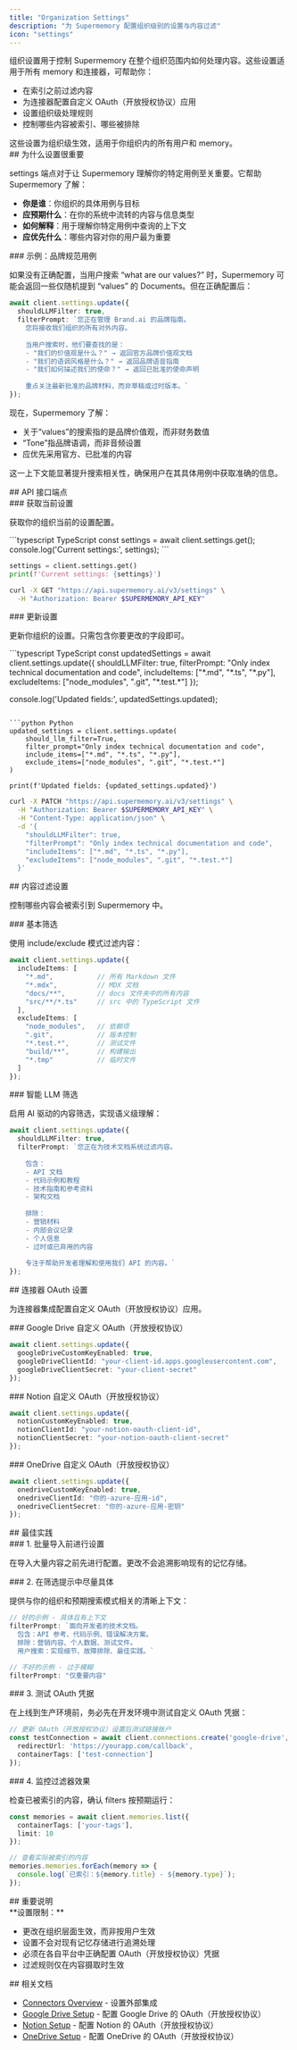 ```yaml
---
title: "Organization Settings"
description: "为 Supermemory 配置组织级别的设置与内容过滤"
icon: "settings"
---
```


组织设置用于控制 Supermemory 在整个组织范围内如何处理内容。这些设置适用于所有 memory 和连接器，可帮助你：

* 在索引之前过滤内容
* 为连接器配置自定义 OAuth（开放授权协议）应用
* 设置组织级处理规则
* 控制哪些内容被索引、哪些被排除

<Note>
  这些设置为组织级生效，适用于你组织内的所有用户和 memory。
</Note>

<div id="why-settings-matter">
  ## 为什么设置很重要
</div>

settings 端点对于让 Supermemory 理解你的特定用例至关重要。它帮助 Supermemory 了解：

* **你是谁**：你组织的具体用例与目标
* **应预期什么**：在你的系统中流转的内容与信息类型
* **如何解释**：用于理解你特定用例中查询的上下文
* **应优先什么**：哪些内容对你的用户最为重要

<div id="example-brand-guidelines-use-case">
  ### 示例：品牌规范用例
</div>

如果没有正确配置，当用户搜索 “what are our values?” 时，Supermemory 可能会返回一些仅随机提到 “values” 的 Documents。但在正确配置后：

```typescript
await client.settings.update({
  shouldLLMFilter: true,
  filterPrompt: `您正在管理 Brand.ai 的品牌指南。
    您将接收我们组织的所有对外内容。
    
    当用户搜索时，他们要查找的是：
    - "我们的价值观是什么？" → 返回官方品牌价值观文档
    - "我们的语调风格是什么？" → 返回品牌语音指南
    - "我们如何描述我们的使命？" → 返回已批准的使命声明
    
    重点关注最新批准的品牌材料，而非草稿或过时版本。`
});
```

现在，Supermemory 了解：

* 关于“values”的搜索指的是品牌价值观，而非财务数值
* “Tone”指品牌语调，而非音频设置
* 应优先采用官方、已批准的内容

这一上下文能显著提升搜索相关性，确保用户在其具体用例中获取准确的信息。

<div id="api-endpoints">
  ## API 接口端点
</div>

<div id="get-current-settings">
  ### 获取当前设置
</div>

获取你的组织当前的设置配置。

<CodeGroup>
  ```typescript TypeScript
  const settings = await client.settings.get();
  console.log('Current settings:', settings);
  ```

  ```python Python
  settings = client.settings.get()
  print(f'Current settings: {settings}')
  ```

  ```bash cURL
  curl -X GET "https://api.supermemory.ai/v3/settings" \
    -H "Authorization: Bearer $SUPERMEMORY_API_KEY"
  ```
</CodeGroup>

<div id="update-settings">
  ### 更新设置
</div>

更新你组织的设置。只需包含你要更改的字段即可。

<CodeGroup>
  ```typescript TypeScript
  const updatedSettings = await client.settings.update({
    shouldLLMFilter: true,
    filterPrompt: "Only index technical documentation and code",
    includeItems: ["*.md", "*.ts", "*.py"],
    excludeItems: ["node_modules", ".git", "*.test.*"]
  });

  console.log('Updated fields:', updatedSettings.updated);
  ```

  ```python Python
  updated_settings = client.settings.update(
      should_llm_filter=True,
      filter_prompt="Only index technical documentation and code",
      include_items=["*.md", "*.ts", "*.py"],
      exclude_items=["node_modules", ".git", "*.test.*"]
  )

  print(f'Updated fields: {updated_settings.updated}')
  ```

  ```bash cURL
  curl -X PATCH "https://api.supermemory.ai/v3/settings" \
    -H "Authorization: Bearer $SUPERMEMORY_API_KEY" \
    -H "Content-Type: application/json" \
    -d '{
      "shouldLLMFilter": true,
      "filterPrompt": "Only index technical documentation and code",
      "includeItems": ["*.md", "*.ts", "*.py"],
      "excludeItems": ["node_modules", ".git", "*.test.*"]
    }'
  ```
</CodeGroup>

<div id="content-filtering-settings">
  ## 内容过滤设置
</div>

控制哪些内容会被索引到 Supermemory 中。

<div id="basic-filtering">
  ### 基本筛选
</div>

使用 include/exclude 模式过滤内容：

```typescript
await client.settings.update({
  includeItems: [
    "*.md",           // 所有 Markdown 文件
    "*.mdx",          // MDX 文档
    "docs/**",        // docs 文件夹中的所有内容
    "src/**/*.ts"     // src 中的 TypeScript 文件
  ],
  excludeItems: [
    "node_modules",   // 依赖项
    ".git",           // 版本控制
    "*.test.*",       // 测试文件
    "build/**",       // 构建输出
    "*.tmp"           // 临时文件
  ]
});
```

<div id="intelligent-llm-filtering">
  ### 智能 LLM 筛选
</div>

启用 AI 驱动的内容筛选，实现语义级理解：

```typescript
await client.settings.update({
  shouldLLMFilter: true,
  filterPrompt: `您正在为技术文档系统过滤内容。
    
    包含：
    - API 文档
    - 代码示例和教程
    - 技术指南和参考资料
    - 架构文档
    
    排除：
    - 营销材料
    - 内部会议记录
    - 个人信息
    - 过时或已弃用的内容
    
    专注于帮助开发者理解和使用我们 API 的内容。`
});
```

<div id="connector-oauth-settings">
  ## 连接器 OAuth 设置
</div>

为连接器集成配置自定义 OAuth（开放授权协议）应用。

<div id="google-drive-custom-oauth">
  ### Google Drive 自定义 OAuth（开放授权协议）
</div>

```typescript
await client.settings.update({
  googleDriveCustomKeyEnabled: true,
  googleDriveClientId: "your-client-id.apps.googleusercontent.com",
  googleDriveClientSecret: "your-client-secret"
});
```

<div id="notion-custom-oauth">
  ### Notion 自定义 OAuth（开放授权协议）
</div>

```typescript
await client.settings.update({
  notionCustomKeyEnabled: true,
  notionClientId: "your-notion-oauth-client-id",
  notionClientSecret: "your-notion-oauth-client-secret"
});
```

<div id="onedrive-custom-oauth">
  ### OneDrive 自定义 OAuth（开放授权协议）
</div>

```typescript
await client.settings.update({
  onedriveCustomKeyEnabled: true,
  onedriveClientId: "你的-azure-应用-id",
  onedriveClientSecret: "你的-azure-应用-密钥"
});
```

<div id="best-practices">
  ## 最佳实践
</div>

<div id="1-set-before-bulk-import">
  ### 1. 批量导入前进行设置
</div>

在导入大量内容之前先进行配置。更改不会追溯影响现有的记忆存储。

<div id="2-be-specific-in-filter-prompts">
  ### 2. 在筛选提示中尽量具体
</div>

提供与你的组织和预期搜索模式相关的清晰上下文：

```typescript
// 好的示例 - 具体且有上下文
filterPrompt: `面向开发者的技术文档。
  包含：API 参考、代码示例、错误解决方案。
  排除：营销内容、个人数据、测试文件。
  用户搜索：实现细节、故障排除、最佳实践。`

// 不好的示例 - 过于模糊
filterPrompt: "仅重要内容"
```

<div id="3-test-oauth-credentials">
  ### 3. 测试 OAuth 凭据
</div>

在上线到生产环境前，务必先在开发环境中测试自定义 OAuth 凭据：

```typescript
// 更新 OAuth（开放授权协议）设置后测试链接账户
const testConnection = await client.connections.create('google-drive', {
  redirectUrl: 'https://yourapp.com/callback',
  containerTags: ['test-connection']
});
```

<div id="4-monitor-filter-effectiveness">
  ### 4. 监控过滤器效果
</div>

检查已被索引的内容，确认 filters 按预期运行：

```typescript
const memories = await client.memories.list({
  containerTags: ['your-tags'],
  limit: 10
});

// 查看实际被索引的内容
memories.memories.forEach(memory => {
  console.log(`已索引：${memory.title} - ${memory.type}`);
});
```

<div id="important-notes">
  ## 重要说明
</div>

<Warning>
  **设置限制：**

  * 更改在组织层面生效，而非按用户生效
  * 设置不会对现有记忆存储进行追溯处理
  * 必须在各自平台中正确配置 OAuth（开放授权协议）凭据
  * 过滤规则仅在内容摄取时生效
</Warning>

<div id="related-documentation">
  ## 相关文档
</div>

* [Connectors Overview](/zh/connectors/overview) - 设置外部集成
* [Google Drive Setup](/zh/connectors/google-drive) - 配置 Google Drive 的 OAuth（开放授权协议）
* [Notion Setup](/zh/connectors/notion) - 配置 Notion 的 OAuth（开放授权协议）
* [OneDrive Setup](/zh/connectors/onedrive) - 配置 OneDrive 的 OAuth（开放授权协议）